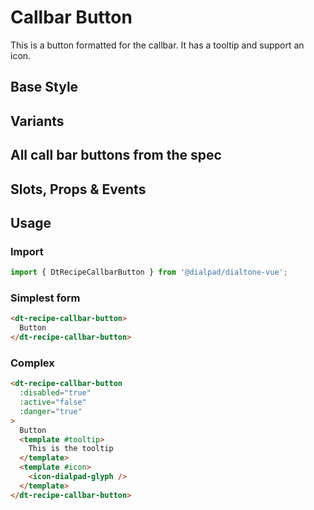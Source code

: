 

<Meta of={CallbarButtonStories}/>

# Callbar Button

<Subtitle>
  This is a button formatted for the callbar. It has a tooltip and support an icon.
</Subtitle>

## Base Style

<Canvas>
  <Story of={ButtonStories.Default} />
</Canvas>

## Variants

<Canvas>
  <Story of={ButtonStories.Variants} />
</Canvas>

## All call bar buttons from the spec

<Canvas>
  <Story of={ButtonStories.Callbar} />
</Canvas>

## Slots, Props & Events

<Controls />

## Usage

### Import

```jsx
import { DtRecipeCallbarButton } from '@dialpad/dialtone-vue';
```

### Simplest form

```html
<dt-recipe-callbar-button>
  Button
</dt-recipe-callbar-button>
```

### Complex

```html
<dt-recipe-callbar-button
  :disabled="true"
  :active="false"
  :danger="true"
>
  Button
  <template #tooltip>
    This is the tooltip
  </template>
  <template #icon>
    <icon-dialpad-glyph />
  </template>
</dt-recipe-callbar-button>
```
